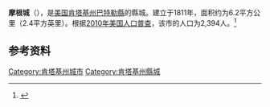 {{Infobox City 
|chinese_name = 摩根城
|official_name = Morgantown
|image_flag = 
|image_seal = 
|image_skyline = 
|image_map = KYMap-doton-Morgantown.PNG
|map_caption =
|subdivision_type = [[國家|國家]]
|subdivision_name = {{USA}}
|leader_title = 
|leader_name = 
|subdivision_type1 = [[美國行政區劃|州]]
|subdivision_name1 = [[肯塔基州|肯塔基州]]
|subdivision_type2 = [[肯塔基州行政区划|县]]
|subdivision_name2 = [[巴特勒縣_(肯塔基州)|巴特勒縣]]
|found_title            = 正式立市
|found_date             = 1811年
|area_total = 6.2
|area_land = 
|area_water = 
|population_as_of = 2010
|population_total = 2,394
|population_density = 
|timezone = 
|utc_offset = 
|timezone_DST = 
|utc_offset_DST = 
}}

'''摩根城'''（{{lang-en|'''Morgantown'''}}），是[[美国|美国]][[肯塔基州|肯塔基州]][[巴特勒縣_(肯塔基州)|巴特勒縣]]的縣城。建立于1811年，面积约为6.2平方公里（2.4平方英里）。根据[[2010年美国人口普查|2010年美国人口普查]]，该市的人口为2,394人。<ref name=census>{{cite web |url = http://www.census.gov/prod/www/abs/decennial/ |title = Census of Population and Housing |publisher = U.S. Census Bureau |accessdate = November 18, 2011 |archive-url = https://web.archive.org/web/20060208103743/http://www.census.gov/prod/www/abs/decennial/ |archive-date = 2006-02-08 |dead-url = yes }}</ref>

== 参考资料 ==
{{reflist}}

[[Category:肯塔基州城市|Category:肯塔基州城市]]
[[Category:肯塔基州縣城|Category:肯塔基州縣城]]


{{Kentucky-stub}}
{{DEFAULTSORT:Morgantown, Kentucky}}